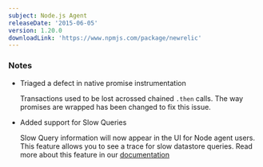 ```yaml
---
subject: Node.js Agent
releaseDate: '2015-06-05'
version: 1.20.0
downloadLink: 'https://www.npmjs.com/package/newrelic'
---
```


### Notes

* Triaged a defect in native promise instrumentation

  Transactions used to be lost acrossed chained `.then` calls. The way promises are wrapped has been changed to fix this issue.
* Added support for Slow Queries

  Slow Query information will now appear in the UI for Node agent users. This feature allows you to see a trace for slow datastore queries. Read more about this feature in our [documentation](https://docs.newrelic.com/docs/apm/applications-menu/monitoring/viewing-slow-query-details)
